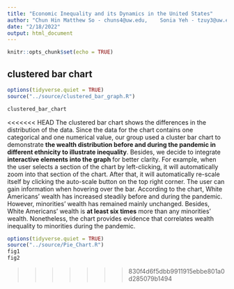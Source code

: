 ```yaml
---
title: "Economic Inequality and its Dynamics in the United States"
author: "Chun Hin Matthew So - chuns4@uw.edu,    Sonia Yeh - tzuy3@uw.edu,    Atreya Bhamidi - abhamidi@uw.edu,   Johnny Carroll - jcarol17@uw.edu"
date: "2/18/2022"
output: html_document
---
```



```r
knitr::opts_chunk$set(echo = TRUE)
```


## clustered bar chart


```r
options(tidyverse.quiet = TRUE)
source("../source/clustered_bar_graph.R")

clustered_bar_chart
```
<<<<<<< HEAD
The clustered bar chart shows the differences in the distribution of the data. Since the data for the chart contains one categorical and one numerical value, our group used a cluster bar chart to demonstrate <strong> the wealth distribution before and during the pandemic in different ethnicity to illustrate inequality</strong>. Besides, we decide to integrate <strong> interactive elements into the graph </strong> for better clarity. For example, when the user selects a section of the chart by left-clicking, it will automatically zoom into that section of the chart. After that, it will automatically re-scale itself by clicking the auto-scale button on the top right corner. The user can gain information when hovering over the bar. According to the chart, White Americans' wealth has increased steadily before and during the pandemic. However, minorities' wealth has remained mainly unchanged. Besides, White Americans' wealth is **at least six times** more than any minorities' wealth. Nonetheless, the chart provides evidence that correlates wealth inequality to minorities during the pandemic. 


```r
options(tidyverse.quiet = TRUE)
source("../source/Pie_Chart.R")
fig1
fig2
```
>>>>>>> 830f4d6f5dbb9911915ebbe801a0d285079b1494
